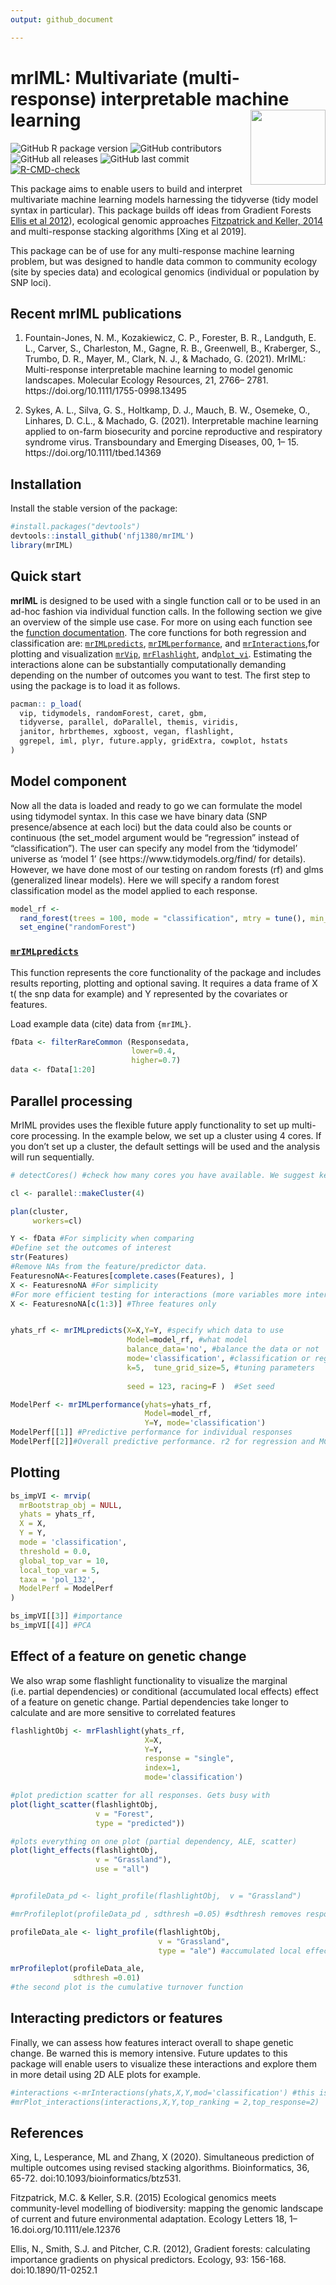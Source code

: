 ```yaml
---
output: github_document

---
```


<!-- README.md is generated from README.Rmd. Please edit that file -->


# mrIML: Multivariate (multi-response) interpretable machine learning <a href='https://nfj1380.github.io/mrIML/index.html'><img src="man/figures/logo.png" align="right" height="120"/></a>


<!-- badges: start -->
![GitHub R package version](https://img.shields.io/github/r-package/v/nfj1380/mrIML?logo=github&logoColor=%2300ff37&style=flat-square)
![GitHub contributors](https://img.shields.io/github/contributors/nfj1380/mrIML?style=flat-square)
![GitHub all releases](https://img.shields.io/github/downloads/nfj1380/mriml/total?style=flat-square)
![GitHub last commit](https://img.shields.io/github/last-commit/nfj1380/mrIML?style=flat-square)
[![R-CMD-check](https://github.com/nfj1380/mrIML/workflows/R-CMD-check/badge.svg)](https://github.com/nfj1380/mrIML/actions)
<!-- badges: end -->


This package aims to enable users to build and interpret multivariate machine learning models harnessing the tidyverse (tidy model syntax in particular). This package builds off ideas from Gradient Forests [Ellis et al 2012](https://esajournals-onlinelibrary-wiley-com.prox.lib.ncsu.edu/doi/full/10.1890/11-0252.1)), ecological genomic approaches [Fitzpatrick and Keller, 2014](https://onlinelibrary.wiley.com/doi/abs/10.1111/ele.12376) and multi-response stacking algorithms [Xing et al 2019].

This package can be of use for any multi-response machine learning problem, but was designed to handle data common to community ecology (site by species data) and ecological genomics (individual or population by SNP loci).

## Recent mrIML publications
1. Fountain-Jones, N. M., Kozakiewicz, C. P., Forester, B. R., Landguth, E. L., Carver, S., Charleston, M., Gagne, R. B., Greenwell, B., Kraberger, S., Trumbo, D. R., Mayer, M., Clark, N. J., & Machado, G. (2021). MrIML: Multi-response interpretable machine learning to model genomic landscapes. Molecular Ecology Resources, 21, 2766– 2781. https://doi.org/10.1111/1755-0998.13495

2. Sykes, A. L., Silva, G. S., Holtkamp, D. J., Mauch, B. W., Osemeke, O., Linhares, D. C.L., & Machado, G. (2021). Interpretable machine learning applied to on-farm biosecurity and porcine reproductive and respiratory syndrome virus. Transboundary and Emerging Diseases, 00, 1– 15. https://doi.org/10.1111/tbed.14369



## Installation 

Install the stable version of the package:

```r
#install.packages("devtools")
devtools::install_github('nfj1380/mrIML')
library(mrIML)
```

## Quick start

**mrIML** is designed to be used with a single function call or to be used in an ad-hoc fashion via individual function calls. In the following section we give an overview of the simple use case. For more on using each function see the [function documentation](https://nfj1380.github.io/mrIML/reference/index.html). The core functions for both regression and classification are: [`mrIMLpredicts`](https://nfj1380.github.io/mrIML/reference/mrIMLpredicts.html),
[`mrIMLperformance`](https://nfj1380.github.io/mrIML/reference/mrIMLperformance.html), and 
[`mrInteractions`](https://nfj1380.github.io/mrIML/reference/mrInteractions.html),for plotting and visualization
[`mrVip`](https://nfj1380.github.io/mrIML/reference/mrVip.html), [`mrFlashlight`](https://nfj1380.github.io/mrIML/reference/mrFlashlight.html), and[`plot_vi`](https://nfj1380.github.io/mrIML/reference/plot_vi.html). Estimating the interactions
alone can be substantially computationally demanding depending on the number
of outcomes you want to test. The first step to using the package is to load it as follows.

```r
pacman:: p_load(
  vip, tidymodels, randomForest, caret, gbm,
  tidyverse, parallel, doParallel, themis, viridis,
  janitor, hrbrthemes, xgboost, vegan, flashlight,
  ggrepel, iml, plyr, future.apply, gridExtra, cowplot, hstats
)
```


## Model component
Now all the data is loaded and ready to go we can formulate the model using tidymodel syntax. In this case we have binary data (SNP presence/absence at each loci) but the data could also be counts or continuous (the set_model argument would be "regression" instead of "classification"). The user can specify any model from the 'tidymodel' universe as 'model 1' (see https://www.tidymodels.org/find/ for details). However, we have done most of our testing on random forests (rf) and glms (generalized linear models). Here we will specify a random forest classification model as the model applied to each response.


```r
model_rf <- 
  rand_forest(trees = 100, mode = "classification", mtry = tune(), min_n = tune()) %>% #100 trees are set for brevity. Aim to start with 1000
  set_engine("randomForest")

```
 
### [`mrIMLpredicts`](https://nfj1380.github.io/mrIML/reference/mrIMLpredicts.html)

This function represents the core functionality of the package and
includes results reporting, plotting and optional saving.  It requires a
data frame of X t( the snp data for example) and Y represented by the covariates or features.

Load example data (cite) data from `{mrIML}`.

``` r
fData <- filterRareCommon (Responsedata,
                           lower=0.4,
                           higher=0.7) 
data <- fData[1:20]
```


## Parallel processing

MrIML provides uses the flexible future apply functionality to set up multi-core processing. In the example below, we set up a cluster using 4 cores. If you don't set up a cluster, the default settings will be used and the analysis will run sequentially.

```r
# detectCores() #check how many cores you have available. We suggest keeping one core free for internet browsing etc.

cl <- parallel::makeCluster(4)

plan(cluster,
     workers=cl)

```

``` r

Y <- fData #For simplicity when comparing
#Define set the outcomes of interest
str(Features) 
#Remove NAs from the feature/predictor data.
FeaturesnoNA<-Features[complete.cases(Features), ]
X <- FeaturesnoNA #For simplicity
#For more efficient testing for interactions (more variables more interacting pairs)
X <- FeaturesnoNA[c(1:3)] #Three features only


yhats_rf <- mrIMLpredicts(X=X,Y=Y, #specify which data to use
                          Model=model_rf, #what model
                          balance_data='no', #balance the data or not 
                          mode='classification', #classification or regression
                          k=5,  tune_grid_size=5, #tuning parameters
                          
                          seed = 123, racing=F )  #Set seed

ModelPerf <- mrIMLperformance(yhats=yhats_rf,
                              Model=model_rf,
                              Y=Y, mode='classification')
ModelPerf[[1]] #Predictive performance for individual responses 
ModelPerf[[2]]#Overall predictive performance. r2 for regression and MCC for classification
```


## Plotting
```r
bs_impVI <- mrvip(
  mrBootstrap_obj = NULL,
  yhats = yhats_rf,
  X = X,
  Y = Y,
  mode = 'classification',
  threshold = 0.0,
  global_top_var = 10,
  local_top_var = 5,
  taxa = 'pol_132',
  ModelPerf = ModelPerf 
)

bs_impVI[[3]] #importance
bs_impVI[[4]] #PCA
```

## Effect of a feature on genetic change

We also wrap some flashlight functionality to visualize the marginal (i.e. partial dependencies) or conditional (accumulated local effects) effect of a feature on genetic change. Partial dependencies take longer to calculate and are more sensitive to correlated features


```r
flashlightObj <- mrFlashlight(yhats_rf,
                              X=X,
                              Y=Y,
                              response = "single",
                              index=1,
                              mode='classification')

#plot prediction scatter for all responses. Gets busy with 
plot(light_scatter(flashlightObj,
                   v = "Forest",
                   type = "predicted"))

#plots everything on one plot (partial dependency, ALE, scatter)
plot(light_effects(flashlightObj,
                   v = "Grassland"),
                   use = "all")


#profileData_pd <- light_profile(flashlightObj,  v = "Grassland")

#mrProfileplot(profileData_pd , sdthresh =0.05) #sdthresh removes responses from the first plot that do not vary with the feature

profileData_ale <- light_profile(flashlightObj,
                                 v = "Grassland",
                                 type = "ale") #accumulated local effects

mrProfileplot(profileData_ale,
              sdthresh =0.01)
#the second plot is the cumulative turnover function

```


## Interacting predictors or features

Finally, we can assess how features interact overall to shape genetic change. Be warned this is memory intensive. Future updates to this package will enable users to visualize these interactions and explore them in more detail using 2D ALE plots for example.

```r
#interactions <-mrInteractions(yhats,X,Y,mod='classification') #this is computationally intensive so multicores are needed. If stopped prematurely - have to reload things
#mrPlot_interactions(interactions,X,Y,top_ranking = 2,top_response=2)
```


## References
Xing, L, Lesperance, ML and Zhang, X (2020). Simultaneous prediction of multiple outcomes using revised stacking algorithms. Bioinformatics, 36, 65-72. doi:10.1093/bioinformatics/btz531.

Fitzpatrick, M.C. & Keller, S.R. (2015) Ecological genomics meets community-level modelling of biodiversity: mapping the genomic landscape of current and future environmental adaptation. Ecology Letters 18, 1–16.doi.org/10.1111/ele.12376

Ellis, N., Smith, S.J. and Pitcher, C.R. (2012), Gradient forests: calculating importance gradients on physical predictors. Ecology, 93: 156-168. doi:10.1890/11-0252.1

